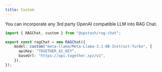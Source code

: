 ```yaml
---
title: Custom
---
```


You can incorporate any 3rd party OpenAI compatible LLM into RAG Chat.

```typescript
import { RAGChat, custom } from "@upstash/rag-chat";

export const ragChat = new RAGChat({
    model: custom("meta-llama/Meta-Llama-3.1-8B-Instruct-Turbo", {
      apiKey: "TOGETHER_AI_KEY",
      baseUrl: "https://api.together.xyz/v1",
    }),
});
```
